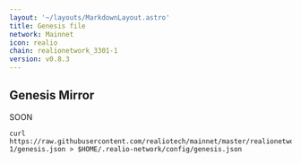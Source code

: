 ```yaml
---
layout: '~/layouts/MarkdownLayout.astro'
title: Genesis file
network: Mainnet
icon: realio
chain: realionetwork_3301-1
version: v0.8.3
---
```

## Genesis Mirror

SOON
```
curl https://raw.githubusercontent.com/realiotech/mainnet/master/realionetwork_3301-1/genesis.json > $HOME/.realio-network/config/genesis.json
```
